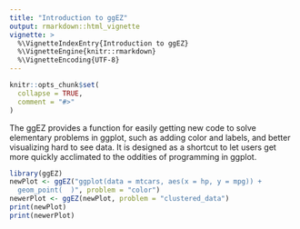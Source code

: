 ```yaml
---
title: "Introduction to ggEZ"
output: rmarkdown::html_vignette
vignette: >
  %\VignetteIndexEntry{Introduction to ggEZ}
  %\VignetteEngine{knitr::rmarkdown}
  %\VignetteEncoding{UTF-8}
---
```


```r
knitr::opts_chunk$set(
  collapse = TRUE,
  comment = "#>"
)
```

The ggEZ provides a function for easily getting new code to solve elementary problems in ggplot, such as adding color and labels, and better visualizing hard to see data. It is designed as a shortcut to let users get more quickly acclimated to the oddities of programming in ggplot.




```r
library(ggEZ)
newPlot <- ggEZ("ggplot(data = mtcars, aes(x = hp, y = mpg)) +
  geom_point(  )", problem = "color")
newerPlot <- ggEZ(newPlot, problem = "clustered_data")  
print(newPlot)
print(newerPlot)
```


